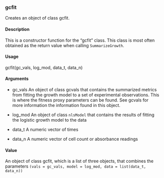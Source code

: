 
### gcfit

Creates an object of class gcfit.

#### Description
This is a constructor function for the "gcfit" class. 
This class is most often obtained as the return value when calling ``SummarizeGrowth``.

#### Usage
gcfit(gc_vals, log_mod, data_t, data_n)

#### Arguments

* gc_vals An object of class gcvals that contains the summarized metrics from fitting the growth model to a set of experimental observations. This is where the fitness proxy parameters can be found. See gcvals for more information the information found in this object.

* log_mod An object of class ``nlsModel`` that contains the results of fitting the logistic growth model to the data
* data_t A numeric vector of times
* data_n A numeric vector of cell count or absorbance readings

#### Value
An object of class gcfit, which is a list of three objects, that combines the parameters ``(vals = gc_vals,
model = log_mod, data = list(data_t, data_n))``
